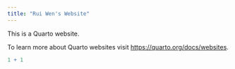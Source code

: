 ```yaml
---
title: "Rui Wen's Website"
---
```


This is a Quarto website.

To learn more about Quarto websites visit <https://quarto.org/docs/websites>.

```r
1 + 1
```
